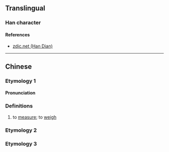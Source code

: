 {{character info/new}}
{{also|扶|抚}}
==Translingual==

===Han character===
{{Han char|rn=64|rad=手|as=04|sn=7|four=52034|canj=QHK,XQHK|ids=⿰扌夭}}


====References====
{{Han ref|kx=0419.090|dkj=11842|dj=0766.020|hdz=31838.030|uh=6277}}
* [http://www.zdic.net/z/1a/js/6277.htm zdic.net (Han Dian)]

----

==Chinese==

===Etymology 1===
{{zh-forms}}

====Pronunciation====
{{zh-pron
|m=ào
|c=ou3
|ma=y
|cat=v
}}

===Definitions===
{{zh-hanzi}}

# to [[measure]]; to [[weigh]]

===Etymology 2===
{{zh-see|拔|v}}

===Etymology 3===
{{zh-see|搖|ss}}